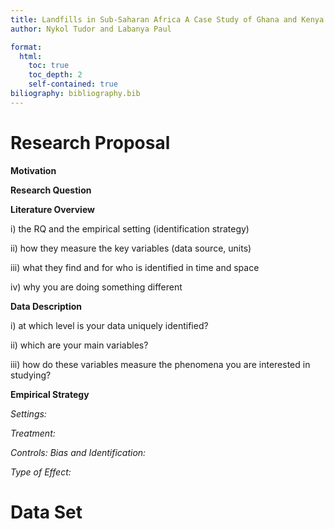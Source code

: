 ```yaml
---
title: Landfills in Sub-Saharan Africa A Case Study of Ghana and Kenya
author: Nykol Tudor and Labanya Paul

format: 
  html: 
    toc: true
    toc_depth: 2
    self-contained: true
biliography: bibliography.bib
---
```


# Research Proposal

**Motivation**

**Research Question**

**Literature Overview**

i\) the RQ and the empirical setting (identification strategy)

ii\) how they measure the key variables (data source, units)

iii\) what they find and for who is identified in time and space

iv\) why you are doing something different

**Data Description**

i\) at which level is your data uniquely identified?

ii\) which are your main variables?

iii\) how do these variables measure the phenomena you are interested in studying?

**Empirical Strategy**

*Settings:*

*Treatment:*

*Controls: Bias and Identification:*

*Type of Effect:*

# Data Set
